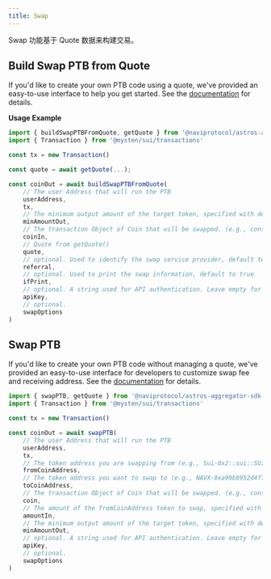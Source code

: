 ```yaml
---
title: Swap
---
```


Swap 功能基于 Quote 数据来构建交易。

## Build Swap PTB from Quote

If you'd like to create your own PTB code using a quote, we've provided an easy-to-use interface to help you get started. See the [documentation](/typedoc/functions/_naviprotocol_astros-aggregator-sdk.buildSwapPTBFromQuote.html) for details.

**Usage Example**

```typescript
import { buildSwapPTBFromQuote, getQuote } from '@naviprotocol/astros-aggregator-sdk'
import { Transaction } from '@mysten/sui/transactions'

const tx = new Transaction()

const quote = await getQuote(...);

const coinOut = await buildSwapPTBFromQuote(
    // The user Address that will run the PTB
    userAddress,
    tx, 
    // The minimum output amount of the target token, specified with decimals, used to validate slippage.
    minAmountOut, 
    // The transaction Object of Coin that will be swapped. (e.g., const coinIn = txb.splitCoins(txb.gas, [amount]);)
    coinIn, 
    // Quote from getQuote()
    quote, 
    // optional. Used to identify the swap service provider, default to 0
    referral, 
    // optional. Used to print the swap information, default to true
    ifPrint, 
    // optional. A string used for API authentication. Leave empty for limited access.
    apiKey, 
    // optional. 
    swapOptions
)
```


## Swap PTB

If you'd like to create your own PTB code without managing a quote, we've provided an easy-to-use interface for developers to customize swap fee and receiving address. See the [documentation](/typedoc/functions/_naviprotocol_astros-aggregator-sdk.swapPTB.html) for details.


```typescript
import { swapPTB, getQuote } from '@naviprotocol/astros-aggregator-sdk'
import { Transaction } from '@mysten/sui/transactions'

const tx = new Transaction()

const coinOut = await swapPTB(
    // The user Address that will run the PTB
    userAddress,
    tx, 
    // The token address you are swapping from (e.g., Sui-0x2::sui::SUI).
    fromCoinAddress,
    // The token address you want to swap to (e.g., NAVX-0xa99b8952d4f7d947ea77fe0ecdcc9e5fc0bcab2841d6e2a5aa00c3044e5544b5::navx::NAVX).
    toCoinAddress,
    // The transaction Object of Coin that will be swapped. (e.g., const coinIn = txb.splitCoins(txb.gas, [amount]);)
    coin, 
    // The amount of the fromCoinAddress token to swap, specified with decimals (e.g., 1e9 for 1,000,000,000).
    amountIn, 
    // The minimum output amount of the target token, specified with decimals, used to validate slippage.
    minAmountOut, 
    // optional. A string used for API authentication. Leave empty for limited access.
    apiKey, 
    // optional. 
    swapOptions
)
```
